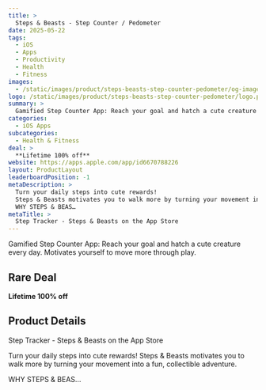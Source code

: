 ```yaml
---
title: >
  Steps & Beasts - Step Counter / Pedometer
date: 2025-05-22
tags:
  - iOS
  - Apps
  - Productivity
  - Health
  - Fitness
images:
  - /static/images/product/steps-beasts-step-counter-pedometer/og-image.png
logo: /static/images/product/steps-beasts-step-counter-pedometer/logo.png
summary: >
  Gamified Step Counter App: Reach your goal and hatch a cute creature every day. Motivates yourself to move more through play.
categories:
  - iOS Apps
subcategories:
  - Health & Fitness
deal: >
  **Lifetime 100% off**
website: https://apps.apple.com/app/id6670788226
layout: ProductLayout
leaderboardPosition: -1
metaDescription: >
  Turn your daily steps into cute rewards!
  Steps & Beasts motivates you to walk more by turning your movement into a fun, collectible adventure.
  WHY STEPS & BEAS…
metaTitle: >
  ‎Step Tracker - Steps & Beasts on the App Store
---
```

Gamified Step Counter App: Reach your goal and hatch a cute creature every day. Motivates yourself to move more through play.

## Rare Deal

**Lifetime 100% off**

## Product Details

‎Step Tracker - Steps & Beasts on the App Store

Turn your daily steps into cute rewards!
Steps & Beasts motivates you to walk more by turning your movement into a fun, collectible adventure.

WHY STEPS & BEAS…
